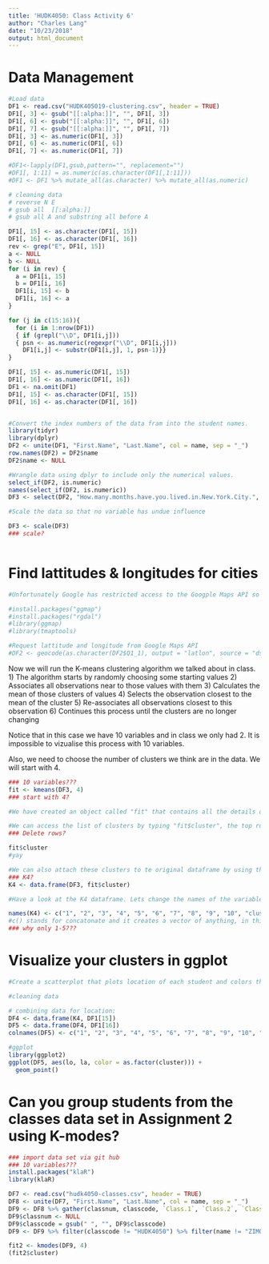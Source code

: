 ```yaml
---
title: 'HUDK4050: Class Activity 6'
author: "Charles Lang"
date: "10/23/2018"
output: html_document
---
```

# Data Management
```r
#Load data
DF1 <- read.csv("HUDK405019-clustering.csv", header = TRUE)
DF1[, 3] <- gsub("[[:alpha:]]", "", DF1[, 3])
DF1[, 6] <- gsub("[[:alpha:]]", "", DF1[, 6])
DF1[, 7] <- gsub("[[:alpha:]]", "", DF1[, 7])
DF1[, 3] <- as.numeric(DF1[, 3])
DF1[, 6] <- as.numeric(DF1[, 6])
DF1[, 7] <- as.numeric(DF1[, 7])

#DF1<-lapply(DF1,gsub,pattern="", replacement="")
#DF1[, 1:11] = as.numeric(as.character(DF1[,1:11]))
#DF1 <- DF1 %>% mutate_all(as.character) %>% mutate_all(as.numeric)

# cleaning data
# reverse N E
# gsub all  [[:alpha:]]
# gsub all A and substring all before A

DF1[, 15] <- as.character(DF1[, 15])
DF1[, 16] <- as.character(DF1[, 16])
rev <- grep("E", DF1[, 15])
a <- NULL
b <- NULL
for (i in rev) {
  a = DF1[i, 15]
  b = DF1[i, 16]
  DF1[i, 15] <- b
  DF1[i, 16] <- a
}

for (j in c(15:16)){
  for (i in 1:nrow(DF1))
  { if (grepl("\\D", DF1[i,j]))
  { psn <- as.numeric(regexpr("\\D", DF1[i,j]))
    DF1[i,j] <- substr(DF1[i,j], 1, psn-1)}}
}

DF1[, 15] <- as.numeric(DF1[, 15])
DF1[, 16] <- as.numeric(DF1[, 16])
DF1 <- na.omit(DF1)
DF1[, 15] <- as.character(DF1[, 15])
DF1[, 16] <- as.character(DF1[, 16])


#Convert the index numbers of the data fram into the student names.
library(tidyr)
library(dplyr)
DF2 <- unite(DF1, "First.Name", "Last.Name", col = name, sep = "_")
row.names(DF2) = DF2$name
DF2$name <- NULL

#Wrangle data using dplyr to include only the numerical values.
select_if(DF2, is.numeric)
names(select_if(DF2, is.numeric))
DF3 <- select(DF2, "How.many.months.have.you.lived.in.New.York.City.", "How.many.siblings..brothers.sisters..do.you.have.",  "How.many.times.do.you.play.sport.each.week.", "How.many.miles.do.you.travel.from.home.to.TC.", "Estimate.how.many.of.your.friends.own.Android.phones",  "How.many.movies.have.you.seen.in.the.cinema.this.year.", "How.many.pets.have.you.owned.in.your.life.",  "How.many.people.have.you.met.for.the.first.time.this.year.",   "How.many.time.do.you.cook.for.yourself.each.week.", "How.many.classes.are.you.taking.this.semester.")

#Scale the data so that no variable has undue influence

DF3 <- scale(DF3)
### scale?
 
```

# Find lattitudes & longitudes for cities
```r
#Unfortunately Google has restricted access to the Googple Maps API so the code below no longer works. Instead you have the lats and longs in your data.

#install.packages("ggmap")
#install.packages("rgdal")
#library(ggmap)
#library(tmaptools)

#Request lattitude and longitude from Google Maps API
#DF2 <- geocode(as.character(DF2$Q1_1), output = "latlon", source = "dsk")
```

Now we will run the K-means clustering algorithm we talked about in class. 
1) The algorithm starts by randomly choosing some starting values 
2) Associates all observations near to those values with them
3) Calculates the mean of those clusters of values
4) Selects the observation closest to the mean of the cluster
5) Re-associates all observations closest to this observation
6) Continues this process until the clusters are no longer changing

Notice that in this case we have 10 variables and in class we only had 2. It is impossible to vizualise this process with 10 variables.

Also, we need to choose the number of clusters we think are in the data. We will start with 4.

```r
### 10 variables???
fit <- kmeans(DF3, 4) 
### start with 4?

#We have created an object called "fit" that contains all the details of our clustering including which observations belong to each cluster.

#We can access the list of clusters by typing "fit$cluster", the top row corresponds to the original order the rows were in. Notice we have deleted some rows.
### Delete rows?

fit$cluster
#yay

#We can also attach these clusters to te original dataframe by using the "data.frame" command to create a new data frame called K4.
### K4?
K4 <- data.frame(DF3, fit$cluster)

#Have a look at the K4 dataframe. Lets change the names of the variables to make it more convenient with the names() command.

names(K4) <- c("1", "2", "3", "4", "5", "6", "7", "8", "9", "10", "cluster") 
#c() stands for concatonate and it creates a vector of anything, in this case a vector of names.
### why only 1-5???

```

# Visualize your clusters in ggplot
```r
#Create a scatterplot that plots location of each student and colors the points according to their cluster 

#cleaning data

# combining data for location:
DF4 <- data.frame(K4, DF1[15])
DF5 <- data.frame(DF4, DF1[16])
colnames(DF5) <- c("1", "2", "3", "4", "5", "6", "7", "8", "9", "10", "cluster", "la", "lo")

#ggplot 
library(ggplot2)
ggplot(DF5, aes(lo, la, color = as.factor(cluster))) +
  geom_point()

```

# Can you group students from the classes data set in Assignment 2 using K-modes?

```r
### import data set via git hub
### 10 variables???
install.packages("klaR")
library(klaR)

DF7 <- read.csv("hudk4050-classes.csv", header = TRUE)
DF8 <- unite(DF7, "First.Name", "Last.Name", col = name, sep = "_")
DF9 <- DF8 %>% gather(classnum, classcode, `Class.1`, `Class.2`, `Class.3`, `Class.4`, `Class.5`, `Class.6`)
DF9$classnum <- NULL
DF9$classcode = gsub(" ", "", DF9$classcode)
DF9 <- DF9 %>% filter(classcode != "HUDK4050") %>% filter(name != "ZIMO CHEN")

fit2 <- kmodes(DF9, 4)
(fit2$cluster)

```

